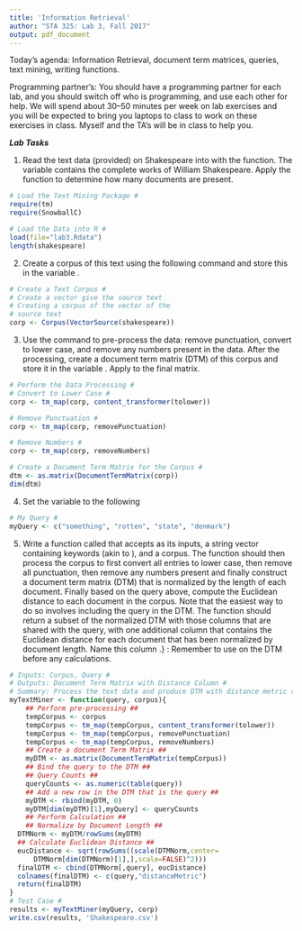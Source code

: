 ```yaml
---
title: 'Information Retrieval'
author: "STA 325: Lab 3, Fall 2017"
output: pdf_document
---
```


Today's agenda: Information Retrieval, document term matrices, queries, text mining, writing functions.

Programming partner's:
You should have a programming partner for each lab, and you should switch off who is programming, and use each other for help. We will spend about 30--50 minutes per week on lab exercises and you will be expected to bring you laptops to class to work on these exercises in class. Myself and the TA's will be in class to help you.

***Lab Tasks***


1. Read the text data (provided) on Shakespeare into \textsf{R} with the \textsf{load()} function. The variable \textsf{shakespeare} contains the complete works of William Shakespeare. Apply the function \textsf{length()} to determine how many documents are present.
```r
# Load the Text Mining Package #
require(tm)
require(SnowballC)

# Load the Data into R #
load(file="lab3.Rdata")
length(shakespeare)
```
2. Create a corpus of this text using the following command \newline\textsf{Corpus(VectorSource(shakespeare))} and store this in the variable \textsf{corp}. 

```r
# Create a Text Corpus #
# Create a vector give the source text
# Creating a corpus of the vector of the 
# source text
corp <- Corpus(VectorSource(shakespeare))
```

3. Use the \textsf{tm\textunderscore map()} command to pre-process the data: remove punctuation, convert to lower case, and remove any numbers present in the data. After the processing, create a document term matrix (DTM) of this corpus and store it in the variable \textsf{dtm}. Apply \textsf{as.matrix()} to the final matrix.

```r
# Perform the Data Processing #
# Convert to Lower Case #
corp <- tm_map(corp, content_transformer(tolower))

# Remove Punctuation #
corp <- tm_map(corp, removePunctuation)

# Remove Numbers #
corp <- tm_map(corp, removeNumbers)

# Create a Document Term Matrix for the Corpus #
dtm <- as.matrix(DocumentTermMatrix(corp))
dim(dtm)
```

4. Set the variable \textsf{myQuery} to the following \textsf{c("something","rotten", \newline"state","denmark")}

```r
# My Query #
myQuery <- c("something", "rotten", "state", "denmark")
```

5. Write a function called \textsf{myTextMiner()} that accepts as its inputs, a string vector containing keywords (akin to \textsf{myQuery}), and a corpus. The function should then process the corpus to first convert all entries to lower case, then remove all punctuation, then remove any numbers present and finally construct a document term matrix (DTM) that is normalized by the length of each document. Finally based on the query above, compute the Euclidean distance to each document in the \textsf{shakespeare} corpus. Note that the easiest way to do so involves including the query in the DTM. The function should return a subset of the normalized DTM with those columns that are shared with the query, with one additional column that contains the Euclidean distance for each document that has been normalized by document length. Name this column \textsf{distanceMetric}.} \textbf{Hint}: Remember to use \textsf{as.matrix()} on the DTM before any calculations.

```r
# Inputs: Corpus, Query #
# Outputs: Document Term Matrix with Distance Column #
# Summary: Process the text data and produce DTM with distance metric column #
myTextMiner <- function(query, corpus){
	## Perform pre-processing ##
	tempCorpus <- corpus 
	tempCorpus <- tm_map(tempCorpus, content_transformer(tolower))
	tempCorpus <- tm_map(tempCorpus, removePunctuation)
	tempCorpus <- tm_map(tempCorpus, removeNumbers)
	## Create a document Term Matrix ##
	myDTM <- as.matrix(DocumentTermMatrix(tempCorpus))
	## Bind the query to the DTM ##
	## Query Counts ##
	queryCounts <- as.numeric(table(query))
	## Add a new row in the DTM that is the query ##
	myDTM <- rbind(myDTM, 0)
	myDTM[dim(myDTM)[1],myQuery] <- queryCounts
	## Perform Calculation ##
	## Normalize by Document Length ##
  DTMNorm <- myDTM/rowSums(myDTM)
  ## Calculate Euclidean Distance ##
  eucDistance <- sqrt(rowSums((scale(DTMNorm,center=
      DTMNorm[dim(DTMNorm)[1],],scale=FALSE)^2)))
  finalDTM <- cbind(DTMNorm[,query], eucDistance)
  colnames(finalDTM) <- c(query,"distanceMetric")
  return(finalDTM)
}
# Test Case #
results <- myTextMiner(myQuery, corp)
write.csv(results, 'Shakespeare.csv')
```

